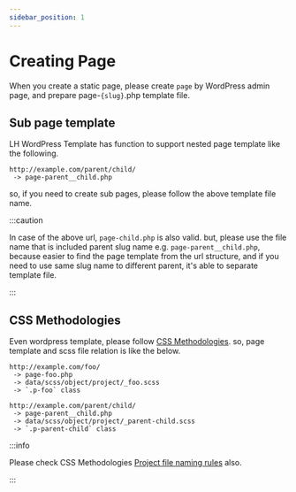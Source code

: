 ```yaml
---
sidebar_position: 1
---
```


# Creating Page

When you create a static page, please create `page` by WordPress admin page, and prepare page-`{slug}`.php template file.

## Sub page template

LH WordPress Template has function to support nested page template like the following.

```
http://example.com/parent/child/
 -> page-parent__child.php
```

so, if you need to create sub pages, please follow the above template file name.

:::caution

In case of the above url, `page-child.php` is also valid. but, please use the file name that is included parent slug name e.g. `page-parent__child.php`, because easier to find the page template from the url structure, and if you need to use same slug name to different parent, it's able to separate template file.

:::

## CSS Methodologies

Even wordpress template, please follow [CSS Methodologies](/docs/html/methodologies). so, page template and scss file relation is like the below.

```
http://example.com/foo/
 -> page-foo.php
 -> data/scss/object/project/_foo.scss
 -> `.p-foo` class
```

```
http://example.com/parent/child/
 -> page-parent__child.php
 -> data/scss/object/project/_parent-child.scss
 -> `.p-parent-child` class
```

:::info

Please check CSS Methodologies [Project file naming rules](/docs/html/methodologies/object/project#file-naming-rules) also.

:::
